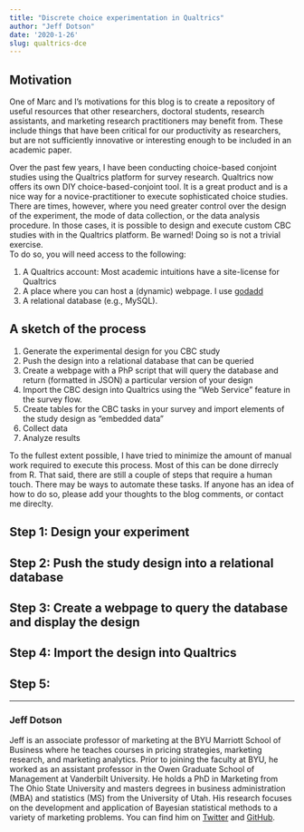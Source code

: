 ```yaml
---
title: "Discrete choice experimentation in Qualtrics"
author: "Jeff Dotson"
date: '2020-1-26'
slug: qualtrics-dce
---
```


## Motivation

One of Marc and I's motivations for this blog is to create a repository of useful resources that other researchers, doctoral students, research assistants, and marketing research practitioners may benefit from.  These include things that have been critical for our productivity as researchers, but are not sufficiently innovative or interesting enough to be included in an academic paper.  

Over the past few years, I have been conducting choice-based conjoint studies using the Qualtrics platform for survey research. Qualtrics now offers its own DIY choice-based-conjoint tool. It is a great product and is a nice way for a novice-practitioner to execute sophisticated choice studies.  There are times, however, where you need greater control over the design of the experiment, the mode of data collection, or the data analysis procedure.  In those cases, it is possible to design and execute custom CBC studies with in the Qualtrics platform.  Be warned!  Doing so is not a trivial exercise.  
To do so, you will need access to the following:

1. A Qualtrics account: Most academic intuitions have a site-license for Qualtrics
2. A place where you can host a (dynamic) webpage.  I use [godadd](godaddy.com)  
3. A relational database (e.g., MySQL).  

## A sketch of the process

1. Generate the experimental design for you CBC study
2. Push the design into a relational database that can be queried
3. Create a webpage with a PhP script that will query the database and return (formatted in JSON) a particular version of your design
4. Import the CBC design into Qualtrics using the "Web Service" feature in the survey flow.
5. Create tables for the CBC tasks in your survey and import elements of the study design as "embedded data"
6. Collect data 
7. Analyze results

To the fullest extent possible, I have tried to minimize the amount of manual work required to execute this process.  Most of this can be done dirrecly from R. That said, there are still a couple of steps that require a human touch.  There may be ways to automate these tasks.  If anyone has an idea of how to do so, please add your thoughts to the blog comments, or contact me direclty. 

## Step 1: Design your experiment

## Step 2: Push the study design into a relational database

## Step 3: Create a webpage to query the database and display the design 

## Step 4: Import the design into Qualtrics

## Step 5: 

-----

### Jeff Dotson

Jeff is an associate professor of marketing at the BYU Marriott School of Business where he teaches courses in pricing strategies, marketing research, and marketing analytics. Prior to joining the faculty at BYU, he worked as an assistant professor in the Owen Graduate School of Management at Vanderbilt University. He holds a PhD in Marketing from The Ohio State University and masters degrees in business administration (MBA) and statistics (MS) from the University of Utah. His research focuses on the development and application of Bayesian statistical methods to a variety of marketing problems. You can find him on [Twitter](https://twitter.com/jdotson77) and [GitHub](https://github.com/jeff-dotson).

